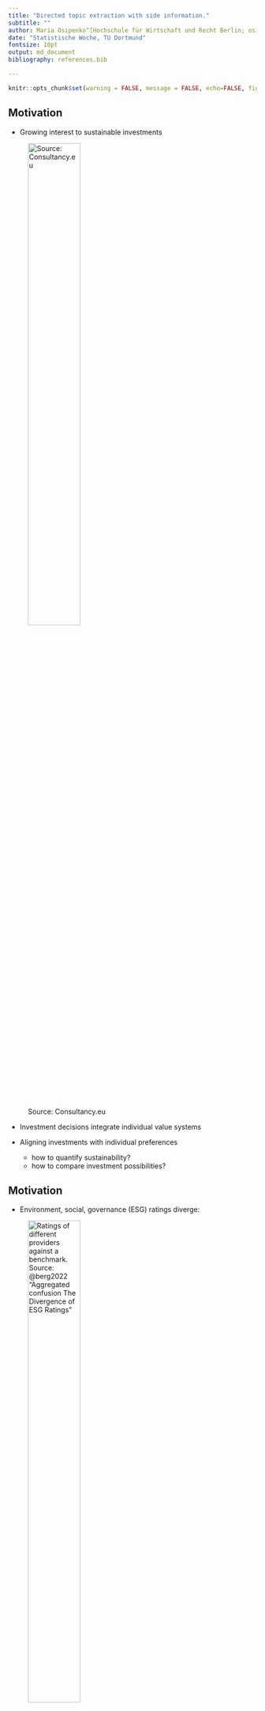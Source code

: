 ```yaml
---
title: "Directed topic extraction with side information."
subtitle: ""
author: Maria Osipenko^[Hochschule für Wirtschaft und Recht Berlin; osipenko@hwr-berlin.de]
date: "Statistische Woche, TU Dortmund"
fontsize: 10pt
output: md_document
bibliography: references.bib   

---
```


```r
knitr::opts_chunk$set(warning = FALSE, message = FALSE, echo=FALSE, fig.align="center") 
```

## Motivation

- Growing interest to sustainable investments

![Source: Consultancy.eu](images/sinvest1.png){width=50%}

- Investment decisions integrate individual value systems
- Aligning investments with individual preferences 
    
    - how to quantify sustainability? 
    - how to compare investment possibilities?

## Motivation

- Environment, social, governance (ESG) ratings diverge:

![Ratings of different providers against a benchmark. Source: @berg2022 "Aggregated confusion The Divergence of ESG Ratings"](./images/esg_ratings.png){width=50%}



## Motivation

- @kang2022: Another source of information easily available to private investors
  - corporate responsibility reports
  - sustainability reports
  - environmental action reports
  
- A systematics e.g. in commonly accepted 17 UN sustainable development goals (SDGs) is at hand.

\hfil![](./images/SDG_posterw.png){width=50%}\hfil
\vspace{-0.5cm}

$\rightarrow$ leverage information from these sources via automatic topic extraction while considering the value system established by the 17 SDGs.


## Methods available

- Topic analysis: represent each document/ context in a low dimensional latent topic space:
  - Specific for topic extraction: Latent (probabilistic) Semantic Analysis, Latent Dirichlet allocation (LDA) and extentions thereof.
  - General purpose matrix factorization (MF) methods: Principal component analysis, Non-negativ matrix factorization, probabilistic versions and extensions thereof.
  
\hfil![](./images/mf.png){width=50%}\hfil



## Methods available

- How to embed known structure or side information in the unsupervised techniques? 
  - keyword seeded LDA: @watanabe2022 and @eshima2023
  - graph regularized MF: @rao2015 and @zahng2020_graph (recommendations)
  - common subspace projection/ subspace alignment (@basura2013 for domain adaptation)
  - matrix co-factorization (MCF) techniques: @fang2011 (user communities) and @luo2019 (recommender systems)
  
$\rightarrow$ adopt MCF for topic extraction with side information.


## Our approach

Decompose two term-context matrices ($M$ from the sustainability reports  and $C$ from the SDG texts) jointly.

\begin{equation*}M \approx U^\top V \text{ and } C \approx U^\top Q \end{equation*}

\hfil![](./images/mf2.png){width=100%}\hfil

- $M$ is the (weighted) term-context matrix for the corporate reports with dimensions $(p\times n)$, where $p$ is the joint vocabulary.
- $C$ is the (weighted) term-context matrix for the sustainability goals with dimensions $(p\times m)$, where $p$ is again the joint vocabulary.
- $U$ is the term-topic representation matrix of dimensions $(p\times k)$, where $k$ is the number of topics.
- $V$/$Q$ is the context-topic representation matrix for the reports/SGDs of dimensions $(k\times n)$.


## Our approach

The associated MCF problem is then:

\[\min(||M - U^\top V||^2 + \lambda ||C-U^\top Q||^2)\]

where $\lambda$ adapts the importance of the loss on the second factorization term.

To preserve the non-negativity of the entries in $M$ and $C$, to inhance interpretability $\rightarrow$ restrict the components to be non-negative:

\[\text{s.t. } U, V,Q \geq 0 \text{ elementwise.}  \]

<!--
## Our approach

- why to consider side information? align the topics with a known structure
- why a MCF method? flexible representation in a common low dimensional space
- why Frobenius norm? fast optimization, but other loss specifications are possible.
- why non-negative MCF? enhances the interpretability and sparsity of the resulting topics.
-->

## The algorithm

- alternating minimization/ alternating projection
- hierarchical non-negative alternating least squares (HALS) of @cichocki2007 
- with a modification for the co-factorization setup

\begin{algorithm}[H]
\begin{algorithmic}
\WHILE{not converged}
\FOR{$k=1$ to $K$}
\STATE update $V_k\leftarrow \max\left(\frac{U_k(M-U_{-k}^\top V_{-k})}{U_kU_k^\top },0\right)$
\STATE update $Q_k\leftarrow \max\left(\frac{U_k(C-U_{-k}^\top Q_{-k})}{U_kU_k^\top},0\right)$
\STATE update $U_k^\top \leftarrow \max\left(\frac{(M-U_{-k}^\top V_{-k})V_k^\top + \lambda (C-U_{-k}^\top Q_{-k})Q_k^\top}{ V_k^\top V_k  + \lambda Q_k^\top Q_k },0\right)$
\ENDFOR
\ENDWHILE
\end{algorithmic}
\caption{HALS algorithm for MCF}
\end{algorithm}

$X_k$ denotes the $k$th row of the matrix $X$ and $X_{-k}$ denotes the matrix without its $k$th row.


## The data

- Corporate responsibility/sustainability reports: AAPL, AMZ, DELL, GOOG, IBM, INTC, MSFT, SSU
- Time Period: 2013 (or later)-2022
- 17 UN SDGs texts

- Bag-of-words (two-gramms) $\rightarrow$ term-context representations with the pooled vocabulary




## Optimal $K$ and $\lambda$

- find the optimal $k$ and $\lambda$ in a data-driven fashion, via maximizing the **mean coherence**

- mean coherence $\overline{coh}$: the mean of the logratio topic coherence: $\log(\epsilon+ TCM_{x,y}) - \log(TCM_{y,y})$  for two terms $x$, $y$ with $TCM$ being the in-sample term co-occurrence matrix.

- for $K=8, \lambda=0$:   $coh_{sustainability\_reports} =-1.3048, coh_{SDGs}=  -7.7671 , \overline{coh} =    {\color{red}{-4.5359}}$
- for $K=8, \lambda=350$:   $coh_{sustainability\_reports} =-2.6230, coh_{SDGs}=    -0.9374 , \overline{coh} =     {\color{teal}{ -1.7802}}$


## Optimal $K$ and $\lambda$


```r
load("cohs_tech.RData")
Ks<-seq(5,15)
lams<-seq(0,700,50)

```


```r
par(lwd=2)
plot(lams,loess(I(cohs$coh[1,])~lams)$fitted, type="l",col=1, ylim=c(-5,-1),axes=F,xlab=bquote(lambda),ylab="mean coherence")
for (i in 2:(length(Ks))){
    #lines(lams,cohs$coh[i,],col=i)
    lsm<-loess.smooth(lams,cohs$coh[i,],span=0.55, degree=4)
    lines(lsm$x,lsm$y,col=i)
}
points(lams[which(cohs$coh==max(cohs$coh),arr.ind = T)[2]],max(loess(cohs$coh[4,]~lams)$fitted),col=2,pch="I")
text(lams[which(cohs$coh==max(cohs$coh),arr.ind = T)[2]],max(cohs$coh),"K=8",col=2,pos=3)
axis(1)
axis(2)
```

```r
# plot(lams,cohs$coh[1,], type="l",col=1, ylim=c(-5,-1),axes=F,xlab=bquote(lambda),ylab="Coherence")
# for (i in 2:(length(Ks))){
#   lines(lams,cohs$coh[i,],col=i)
# }
# points(lams[which(cohs$coh==max(cohs$coh),arr.ind = T)[2]],max(cohs$coh[4,]),col=2,pch="I")
# text(lams[which(cohs$coh==max(cohs$coh),arr.ind = T)[2]],max(cohs$coh),"K=8",col=2,pos=3)
# axis(1)
# axis(2)
```



## Results: the topics

```r
library(wordcloud)
load("out_k8_lam350.RData")
U<-out$U
```

```r
# par(mfrow=c(2,4),mar=rep(0,4),xpd=T)
# for( i in 1:nrow(U)){
#   wordcloud(colnames(U), U[i,], max.words = 20, scale=c(2,0.5),main=paste("topic",i,":",out$tnames[i]))
# }

```



```r

#plot_topic_hist
par(mfrow=c(2,1))
topic_names<-paste0("topic ", 1:length(out$tnames),": ",out$tnames)
topic_props<-apply(out$V,1,sum); topic_props<-topic_props/sum(topic_props)
data_topics<-data.frame(topic_names,topic_props)
data_topics<-data_topics[order(data_topics$topic_props, decreasing =F),]

plot(c(0,0),c(0,0),type="n", ylim=c(0,nrow(data_topics)), xlim=c(0,0.5),axes=F, xlab="topic proportion",ylab="", main="topics in reports")
for(i in 1:nrow(data_topics)){
  lines(c(0,data_topics[i,2]), c(i,i))
  text(data_topics[i,2],i,data_topics[i,1], pos=4)
}
axis(1)

topic_props2<-apply(out$Q,1,sum); topic_props2<-topic_props2/sum(topic_props2)
data_topics<-data.frame(topic_names,topic_props2)
data_topics<-data_topics[order(data_topics$topic_props2, decreasing =F),]

plot(c(0,0),c(0,0),type="n", ylim=c(0,nrow(data_topics)), xlim=c(0,0.5),axes=F, xlab="topic proportion",ylab="", main="topics in SDGs")
for(i in 1:nrow(data_topics)){
  lines(c(0,data_topics[i,2]), c(i,i))
  text(data_topics[i,2],i,data_topics[i,1], pos=4)
}
axis(1)

```

## Results: the topics

![](./images/goals_approx3.png){width=90%}

```r
#out$Q[,16]
#dim(out$Q)
```

<!--
## Results: the distances

- distance matrix
-->
```r
load("min_dist_norm.RData")

year<-sapply(rownames(min_dist_norm),function(x){strsplit(x,"_")[[1]][2]})
min_dist_norm<-min_dist_norm[year>=2018,]
# image(t(min_dist_norm), oldstyle = T, axes=F,col=scales::alpha(colorspace::diverge_hcl(12,h=c(128,380),c=98,l=c(65,90),power=1)))

coords<-seq(0,nrow(min_dist_norm),5)/(nrow(min_dist_norm))
coords2<-c(0,seq(1,17,1)/17)
names0<-sapply(rownames(min_dist_norm),function(x){strsplit(x,"_")[[1]][1]})
names1<-names0[!duplicated(names0)]
names2<-paste0("G",1:17)

# 
# par(xpd=T)
# for(i in 1:length(coords)){
#   segments(-0.05,coords[i],1.05,coords[i])#add line
#   text(-0.1,coords[i]+0.05,names1[i])
# }
# for(i in 1:length(coords2)){
#   text(coords2[i]*1.07,1.1,names2[i])
# }
```
<!--
## Results: the distances
-->
```r
i<-4 #1,4,9,12 Education
Q<-out$Q; Vs<-out$Vs
#out$Qs
names<-colnames(Vs)
```



```r
library(scales)
#parallel coordinate plot

ind<-matrix(NA,nrow(min_dist_norm),length(names))
cols<-rep(1,nrow(min_dist_norm))
for(i in 2:length(names)){
 cols[grepl(names[i],rownames(min_dist_norm))]<-i
}
satur<-rep(seq(0.1,1,0.1),times=length(names))

# plot(1:ncol(min_dist_norm),min_dist_norm[1,],col=NA,ylim=c(0,1),axes=F,ylab="norm. distance",xlab="")
# for(i in 1:nrow(min_dist_norm)){
#   lines(1:ncol(min_dist_norm),min_dist_norm[i,],col=alpha(cols[i],satur[i]))
# }
# axis(2)
# axis(1,at=1:17,labels=paste0("G",1:17),cex.axis=0.5)
# legend(1,0.1,col=1:2,lty=1,legend=names[1:2],cex=0.7, bty="n")
# legend(4,0.1,col=3:4,lty=1,legend=names[3:4],cex=0.7, bty="n")
# legend(7,0.1,col=5:6,lty=1,legend=names[5:6],cex=0.7, bty="n")
# legend(10,0.1,col=7:8,lty=1,legend=names[7:8],cex=0.7, bty="n")

```


## Results: approximation in two dimensions


```r
load("inf_comps.RData")

i=4
mycols<-c("chartreuse3", "darkred", "blueviolet","coral","darkblue","deepskyblue3","darkgoldenrod","azure4")
names3<-sapply(colnames(Vs),function(x){strsplit(x,"_")[[1]][1]})
years<-sapply(colnames(Vs),function(x){strsplit(x,"_")[[1]][2]})
cols<-scales::alpha(mycols[as.numeric(as.factor(names3))],0.5)
ymax<-max(c(Q[inf_comps[i,2],paste0("Goal_",i)],Vs[inf_comps[i,2],]))
xmax<-max(c(Q[inf_comps[i,1],paste0("Goal_",i)],Vs[inf_comps[i,1],]))
plot(Q[inf_comps[i,1],paste0("Goal_",i)], Q[inf_comps[i,2],paste0("Goal_",i)], xlab=paste("Topic", inf_comps[i,1]),ylab=paste("Topic", inf_comps[i,2]),col=NA,
     ylim=c(0,ymax), xlim=c(0,xmax), axes=F)
text(Q[inf_comps[i,1],paste0("Goal_",i)], Q[inf_comps[i,2],paste0("Goal_",i)], paste0("Goal_",i), col=2,cex=2)
points(Vs[inf_comps[i,1],], Vs[inf_comps[i,2],],col=cols, pch=16)
text(Vs[inf_comps[i,1],], Vs[inf_comps[i,2],],years,cex=0.9,col =cols,pos=4)
mycols0<-scales::alpha(mycols,0.3)
axis(1)
axis(2)

## polygons
# library(splancs);
# cha<-function(x,y){
# chull(x,y)->i
# return(areapl(cbind(x[i],y[i])))
# }
# mycols0<-scales::alpha(mycols,0.3)
# for(j in 1:length(names1)){
#   x<-Vs[inf_comps[i,1],names3==names1[j]]; y<-Vs[inf_comps[i,2],names3==names1[j]]
#   k<-chull(x,y);
#   points(x,y, col=mycols0[j], pch=16);
#   polygon(x[k],y[k],col=mycols0[j], border=NA);
#   #The area
#   cha(x,y);
# }

legend(0,220, fill=mycols0[1:3],legend=names1[1:3],bty="n")
legend(30,220, fill=mycols0[4:6],legend=names1[4:6],bty="n")
legend(70,220, fill=mycols0[7:8],legend=names1[7:8],bty="n")
```
<!--
## Results: individual preferences 

- construct your own goal preferences: e.g. equal weights for SDGs 4, 12,16
-->
```r
weights<-c(0,0,0,10,0,0,0,0,0,0,0,10,0,0,0,10,0)
Q<-Q[,match(paste0("Goal_",1:17),colnames(Q))]
weights<-weights/sum(weights)
b<-matrix(weights,,1)
mygoal<-t(U)%*%Q%*%b

#score
myscore<-Q%*%b

#most informative
myscore0<-myscore
my_comps<-which.max(myscore0)
myscore0[my_comps]<-0
my_comps<-c(my_comps,which.max(myscore0))
```

```r
# par(xpd=T)
# ymax<-max(c(myscore[my_comps[2]],Vs[my_comps[2],]))
# xmax<-max(c(myscore[my_comps[1]],Vs[my_comps[1],]))
# plot(myscore[my_comps[1]], myscore[my_comps[2]], xlab=paste("Topic", my_comps[1]),ylab=paste("Topic", my_comps[2]),col=NA,
#      ylim=c(0,ymax), xlim=c(0,xmax),axes=F)
# text(myscore[my_comps[1]], myscore[my_comps[2]], paste0("my goal"), col=2,cex=2)
# 
# points(Vs[my_comps[1],], Vs[my_comps[2],],col=cols, pch=16)
# text(Vs[my_comps[1],], Vs[my_comps[2],],years,cex=0.9,col =cols,pos=4)
# axis(1)
# axis(2)
# 
# # for(j in 1:length(names1)){
# #   x<-Vs[my_comps[1],names3==names1[j]]; y<-Vs[my_comps[2],names3==names1[j]]
# #   k<-chull(x,y);
# #   points(x,y, col=mycols0[j], pch=16);
# #   polygon(x[k],y[k],col=mycols0[j], border=NA);
# #   #The area
# #   cha(x,y);
# # }
# 
# legend(0,220, fill=mycols0[1:3],legend=names1[1:3],bty="n")
# legend(50,220, fill=mycols0[4:6],legend=names1[4:6],bty="n")
# legend(100,220, fill=mycols0[7:8],legend=names1[7:8],bty="n")
```



```r
# #year
# years = unique(sapply(colnames(Vs), function(x){substr(x,nchar(x)-3, nchar(x))}))
# year = 2022
# firms = sapply(colnames(Vs), function(x){strsplit(x,split="_")[[1]][1]})
# 
# if(year%in%years){
#   Vsy<-Vs[,grepl(year,colnames(Vs))]
# } else {
#   Vsy<-aggregate(t(Vs), by=list(firms),mean)
#   rownames(Vsy)<-Vsy[,1]
#   Vsy<-t(Vsy[,-1]); Vsy<-as.matrix(Vsy)
# }

```


```r
# par(xpd=T)
# ymax<-max(c(myscore[my_comps[2]],Vsy[my_comps[2],]))
# xmax<-max(c(myscore[my_comps[1]],Vsy[my_comps[1],]))
# plot(myscore[my_comps[1]], myscore[my_comps[2]], xlab=paste("Topic", my_comps[1]),ylab=paste("Topic", my_comps[2]),col=NA,
#      ylim=c(0,ymax), xlim=c(0,xmax),axes=F)
# text(myscore[my_comps[1]], myscore[my_comps[2]], paste0("my goal"), col=2)
# text(Vsy[my_comps[1],], Vsy[my_comps[2],],colnames(Vsy),cex=0.8)
# axis(1)
# axis(2)
```

```r
compute_dist<-function(x0,x1){
  dist<-sqrt(sum((x0-x1)^2))
  return(dist)
}
compute_col_dist<-function(x0mat,x1){
  dist<-apply(x0mat,2,compute_dist,x1=x1)
  return(dist)
}
mydist<-compute_col_dist(out$V,myscore)
min_dist<-aggregate(as.matrix(mydist),by=list(names(mydist)), min)
mynames<-min_dist[,1]
min_dist<-min_dist[,-1]; names(min_dist)<-mynames
```

```r
year = 2022
if(year%in%years){
 min_disty<-min_dist[grepl(year,names(min_dist))]
} else {
  min_disty<-aggregate(as.matrix(min_dist_norm), by=list(firms),mean)
  mynames<-min_disty[,1]
  min_disty<-min_disty[,-1]; names(min_disty)<-mynames
}
nms<-sapply(names(min_disty)[order(min_disty)],function(x){substr(strsplit(x,"/")[[1]][3],1,9)})
#paste(nms)

```
<!--
- Distance-based rating: `r nms[1]`, `r nms[2]`, `r nms[3]`
-->

## Results: the distributional distances

- Consider reports/SDGs as **distributions**/**histogramms**

- Find an optimal transport plan $T^*$, such that:
\begin{align*}\min_{T} &\sum_i\sum_j T_{ij}Cost_{ij},\\
s.t. &T\mathbf 1_n = \mathbf p, T^\top \mathbf 1_n = \mathbf q,
\end{align*}
where $Cost\in\mathbb R^{n\times n}$ is the cost matrix, $T\in\mathbb R^{n\times n}$ is the transport plan matrix and $\mathbf p,\mathbf q$ are (term) probability vectors.

\hfil![](tp.png){width=40%}\hfil

(Source: http://alexhwilliams.info/itsneuronalblog/2020/10/09/optimal-transport/#f5b )


## Results: distributional distances

- Consider reports/SDGs as **distributions**/**histogramms**

- Find an optimal transport plan $T^*$, such that:
\begin{align*}\min_{T} &\sum_i\sum_j T_{ij}Cost_{ij},\\
s.t. &T\mathbf 1_n = \mathbf p, T^\top \mathbf 1_n = \mathbf q,
\end{align*}

@lee-etal-2022 cosine dissimilarity as cost for optimal transport plan (contextualized mover’s distance,CMD):
\[Cost_{ij}^{CMD}=1-\frac{x_i^\top x_j}{||x_i||||x_j||}\]

with $x_k, k=1,\ldots,n$ being the topic-term embedding for the $k$th term. 

- Take the minimized total cost:
\[Cost^* = \sum_i\sum_j T^*_{ij}Cost^{CMD}_{ij}\]
to compare reports and SDGs as word distributions.


## Results: distributional distances

```r
load("Wdist.RData")
load("firm_names.RData")

Wdist_sc<-Wdist
#Wdist_sc<-Wdist2/matrix(apply(Wdist2,1,max),nrow(Wdist2),ncol(Wdist2))

firm_names_agg<-aggregate(firm_names, by=list(firm_names),length)[,1]
year<-sapply(firm_names_agg,function(x){strsplit(x,"_")[[1]][2]})
Wdist_sc<-Wdist_sc[,year>=2018]

#image(Wdist_sc,oldstyle = T, axes=F,col=(scales::alpha(RColorBrewer::brewer.pal(11, "RdYlGn"),0.99)),zlim=c(0,1))
fields::image.plot(Wdist_sc,axes=F,col=rev(scales::alpha(RColorBrewer::brewer.pal(11, "RdYlGn"),0.99)),zlim=c(0,0.5))

coords<-seq(0,ncol(Wdist_sc),5)/(ncol(Wdist_sc))
coords2<-c(0,seq(1,17,1)/17)
names0<-sapply(firm_names,function(x){strsplit(x,"_")[[1]][1]})
names1<-names0[!duplicated(names0)]
names2<-paste0("G",1:17)

par(xpd=T)
for(i in 1:length(coords)){
  segments(-0.05,coords[i],1.05,coords[i])#add line
  text(-0.1,coords[i]+0.05,names1[i])
}
for(i in 1:length(coords2)){
  text(coords2[i]*1.07,1.1,names2[i])
}

```

## Results: individual preferences
```r
load("myWdist.RData")
Wdist_sc<-myWdist
Wdist_sc<-Wdist_sc[,year>=2018]

par(mfrow=c(1,2))
#image(Wdist_sc,oldstyle = T, axes=F,col=(scales::alpha(RColorBrewer::brewer.pal(11, "RdYlGn"),0.99)),zlim=c(0,1))
fields::image.plot(Wdist_sc,axes=F,col=rev(scales::alpha(RColorBrewer::brewer.pal(11, "RdYlGn"),0.99)),zlim=c(0,0.5))

coords<-seq(0,ncol(Wdist_sc),5)/(ncol(Wdist_sc))
coords2<-c(0,seq(1,nrow(myWdist),1)/nrow(myWdist))
names0<-sapply(firm_names,function(x){strsplit(x,"_")[[1]][1]})
names1<-names0[!duplicated(names0)]
names2<-paste0("M",1:nrow(myWdist))

par(xpd=T)
for(i in 1:length(coords)){
  segments(-0.15,coords[i],1.15,coords[i])#add line
  text(-0.3,coords[i]+0.05,names1[i])
}
for(i in 1:length(coords2)){
  text(coords2[i]*1.25,1.1,names2[i])
}

plot(1:10,1:10, axes=F,col=NA, ylab="", xlab="")
text(3,8,"M1: 1/3 G4 + 1/3 G12 + 1/3 G16",pos=4)
text(3,7,"M2: 1/2 G4 + 1/4 G12 + 1/4 G16",pos=4)
text(3,6,"M3: 2/3 G4 + 1/6 G12 + 1/6 G16",pos=4)
text(3,5,"M4: 3/4 G4 + 1/8 G12 + 1/8 G16",pos=4)
text(3,4,"M5: 4/5 G4 + 1/10 G12 + 1/10 G16",pos=4)
```

## Summary

- Topic extraction with side information $\rightarrow$ low dim. representation in a prestructured topic space.

- Projection on a common subspace via non-negative matrix co-factorization, using an algorithm which is easily implemented and delivers interpretable results.

- The resulting topic-term embeddings are used to compare the documents via the optimal transport metric which assists financial decisions under SDGs based preferences.


## References {.allowframebreaks}

<div id="references"></div>

